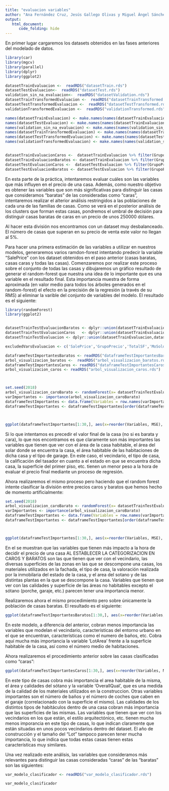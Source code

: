 ```yaml
---
title: "evaluacion variables"
author: "Ana Fernández Cruz, Jesús Gallego Olivas y Miguel Ángel Sánchez Alcázar"
output: 
   html_document:
      code_folding: hide
---
```



En primer lugar cargaremos los datasets obtenidos en las fases anteriores del modelado de datos.

```r

library(car)
library(mgcv)
library(parallel)
library(dplyr)
library(ggplot2)

datasetTrainEvaluacion <-  readRDS("datasetTrain.rds")
datasetTestEvaluacion<-  readRDS("datasetTest.rds")
validation_sin_na_evaluacion<-  readRDS("datasetValidation.rds")
datasetTrainTransformedEvaluacion <-  readRDS("datasetTrainTransformed.rds")
datasetTestTransformedEvaluacion <-  readRDS("datasetTestTransformed.rds")
validationTransformedEvaluacion <-  readRDS("validationTransformed.rds")

names(datasetTrainEvaluacion) <- make.names(names(datasetTrainEvaluacion))
names(datasetTestEvaluacion) <- make.names(names(datasetTrainEvaluacion))
names(validation_sin_na_evaluacion) <- make.names(names(validation_sin_na_evaluacion))
names(datasetTrainTransformedEvaluacion) <- make.names(names(datasetTrainTransformedEvaluacion))
names(datasetTestTransformedEvaluacion) <- make.names(names(datasetTestTransformedEvaluacion))
names(validationTransformedEvaluacion) <- make.names(names(validation_sin_na_evaluacion))


datasetTrainEvaluacionCaros <-  datasetTrainEvaluacion %>% filter(GrupoPrecio == 'Caros')
datasetTrainEvaluacionBaratos <- datasetTrainEvaluacion %>% filter(GrupoPrecio == 'Baratos')
datasetTestEvaluacionCaros <-  datasetTestEvaluacion %>% filter(GrupoPrecio == 'Caros')
datasetTestEvaluacionBaratos <- datasetTestEvaluacion %>% filter(GrupoPrecio == 'Baratos')

```

En esta parte de la práctica, intentaremos evaluar cuáles son las variables que más influyen en el precio de una casa. Además, como nuestro objetivo es obtener las variables que son más significativas para distinguir las casas que consideramos "baratas" de las consideradas como "caras", intentaremos realizar el alterior análisis restringidos a las poblaciones de cada una de las familias de casas. Como se verá en el posterior análisis de los clusters que forman estas casas, pondremos el umbral de decisión para distinguir casas baratas de caras en un precio de unos 250000 dólares.

Al hacer esta división nos encontramos con un dataset muy desbalanceado. El número de casas que superan en su precio de venta este valor no llegan al 5%.


Para hacer una primera estimación de las variables a utilizar en nuestros modelos, generaremos varios ramdon-forest intentando predecir la variable "SalePrice" con los dataset obtenidos en el paso anterior (casas baratas, casas caras y todas las casas). Comenzaremos por realizar este proceso sobre el conjunto de todas las casas y dibujaremos un gráfico resultado de generar el random-forest que nuestra una idea de lo importante que es una variable en el resultado final. Esta importancia muestra de forma aproximada (en valor medio para todos los árboles generados en el random-forest) el efecto en la precisión de la regresión (a través de su RMS) al eliminar la varible del conjunto de variables del modelo. El resultado es el siguiente:

 

```r
library(randomForest)
library(ggplot2)


datasetTrainTestEvaluacionBaratos <- dplyr::union(datasetTrainEvaluacionBaratos,datasetTestEvaluacionBaratos) 
datasetTrainTestEvaluacionCaros   <- dplyr::union(datasetTrainEvaluacionCaros,datasetTestEvaluacionCaros) 
datasetTrainTestEvaluacion <- dplyr::union(datasetTrainEvaluacion,datasetTestEvaluacion) 

excludedVarsEvaluacion <- c('SalePrice','GrupoPrecio','TotalSF','MoSold','YrSold')

dataframeTestImportantesBaratos <- readRDS("dataframeTestImportantesBaratos.rds")
arbol_visualizacion_baratos <-  readRDS("arbol_visualizacion_baratos.rds")
dataframeTestImportantesCaros <- readRDS("dataframeTestImportantesCaros.rds")
arbol_visualizacion_caros <- readRDS("arbol_visualizacion_caros.rds")



set.seed(2018)
arbol_visualizacion_caroBarato <- randomForest(x= datasetTrainTestEvaluacion %>% dplyr::select(-excludedVarsEvaluacion) , y=datasetTrainTestEvaluacion$SalePrice, ntree=100,importance=TRUE)
varImportantes <- importance(arbol_visualizacion_caroBarato)
dataframeTestImportantes <- data.frame(Variables = row.names(varImportantes), MSE = varImportantes[,1])
dataframeTestImportantes <- dataframeTestImportantes[order(dataframeTestImportantes$MSE, decreasing = TRUE),]



ggplot(dataframeTestImportantes[1:30,], aes(x=reorder(Variables, MSE), y=MSE, fill=MSE)) + geom_bar(stat = 'identity') + labs(x = 'Variables', y= '% incremento en MSE si que quita aleatoriamente del dataframe la Variable para todas las casas') + coord_flip() + theme(legend.position="none")
```

   Si lo que intentamos es precedir el valor final de la casa (no si es barata y cara), lo que nos encontramos es que claramente son más importantes las variables que tienen que ver con el área de la casa habitable, el área del solar donde se encuentra la casa, el área habitable de las habitaciones de dicha casa y el tipo de garage. En este caso, el vecindario, el tipo de casa, la calificación del tasador en cuanto a el estado en que se encuentra dicha casa, la superficie del primer piso, etc.  tienen un menor peso a la hora de evaluar el precio final mediante un proceso de regresión.


Ahora realizaremos el mismo proceso pero haciendo que el random forest intente clasificar la división entre precios caros y baratos que hemos hecho de momento artificialmente:

```r
set.seed(2018)
arbol_visualizacion_caroBarato <- randomForest(x= datasetTrainTestEvaluacion %>% dplyr::select(-excludedVarsEvaluacion), y=datasetTrainTestEvaluacion$GrupoPrecio, ntree=100,importance=TRUE)
varImportantes <- importance(arbol_visualizacion_caroBarato)
dataframeTestImportantes <- data.frame(Variables = row.names(varImportantes), MSE = varImportantes[,1])
dataframeTestImportantes <- dataframeTestImportantes[order(dataframeTestImportantes$MSE, decreasing = TRUE),]



ggplot(dataframeTestImportantes[1:30,], aes(x=reorder(Variables, MSE), y=MSE, fill=MSE)) + geom_bar(stat = 'identity') + labs(x = 'Variables', y= '% incremento en MSE si que quita aleatoriamente del dataframe la Variable para todas las casas') + coord_flip() + theme(legend.position="none")
```

 En el se muestran que las variables que tienen más impacto a la hora de decidir el precio de una casa AL ESTABLECER LA CATEGORIZACION EN CAROS Y BARATOS son las que tienen que ver con el vecindario, las diversas superficies de las zonas en las que se descompone una casas, los materiales utilizados en la fachada, el tipo de casa, la valoración realizada por la inmobilaria del estado de la casa, y el area del sotano y de las distintas plantas en la que se descompone la casa. Variables que tienen que ver con las calidades y superficie de las áreas no habitables excepto el sótano (porche, garaje,  etc.) parecen tener una importancia menor. 



Realizaremos ahora el mismo procedimiento pero sobre únicamente la población de casas baratas. El resultado es el siguiente:


```r

ggplot(dataframeTestImportantesBaratos[1:30,], aes(x=reorder(Variables, MSE), y=MSE, fill=MSE)) + geom_bar(stat = 'identity') + labs(x = 'Variables', y= 'incremento en MSE si que quita aleatoriamente del dataframe la Variable para las casas baratas') + coord_flip() + theme(legend.position="none")


```

 En este modelo, a diferencia del anterior, cobran menos importancia las variables que modelan el vecindario,  características del entorno urbano en el que se encuentran, características como el numero de baños, etc. Cobra aquí mucha más importancia la variable 'LotArea' frente a la superficie habitable de la casa, así como el número medio de habitaciones.
 
 Ahora realizaremos el procedimiento anterior sobre las casas clasificadas como "caras":
    
```r

ggplot(dataframeTestImportantesCaros[1:30,], aes(x=reorder(Variables, MSE), y=MSE, fill=MSE)) + geom_bar(stat = 'identity') + labs(x = 'Variables', y= 'incremento en MSE si que quita aleatoriamente del dataframe la Variable para las casas baratas') + coord_flip() + theme(legend.position="none")

```

   En este tipo de casas cobra más importancia el area habitable de la misma, el área y calidades del sótano y la variable 'OverallQual', que es una medida de la calidad de los materiales utilizados en la construccion. Otras variables importantes son el número de baños y el número de coches que caben en el garaje (correlacionado con la superficie el mismo). Las calidades de los distintos tipos de habitáculos dentro de una casa cobran más importancia que las superficies de las mismas. Las variables que tienen que ver con los vecindarios en los que están, el estilo arquitectónico, etc. tienen mucha menos imporancia en este tipo de casas, lo que indican claramente que están situadas en unos pocos vecindarios dentro del dataset. El año de construcción y el tamaño del "Lot" tampoco parecen tener mucha importancia, lo que indica que todas estas casas tienen estas características muy similares.
   
   Una vez realizado este análisis, las variables que consideramos más relevantes para distinguir las casas consideradas "caras" de las "baratas" son las siguientes:
   
```r

var_modelo_clasificador <- readRDS("var_modelo_clasificador.rds")

var_modelo_clasificador

```
   

